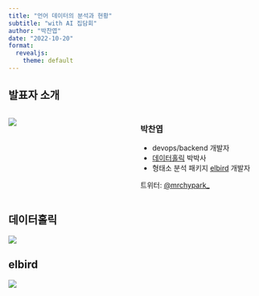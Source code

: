 ```yaml
---
title: "언어 데이터의 분석과 현황"
subtitle: "with AI 집담회"
author: "박찬엽"
date: "2022-10-20"
format:
  revealjs: 
    theme: default
---
```


## 발표자 소개

:::: {.columns}

::: {.column width="50%"}
![](https://user-images.githubusercontent.com/6179259/196803234-94f1935d-eac7-4e0a-bdcb-a6c182893eef.jpg)
:::

::: {.column width="50%"}

### 박찬엽

- devops/backend 개발자
- [데이터홀릭][데이터홀릭] 박박사    
- 형태소 분석 패키지 [elbird][elbird] 개발자    

트위터: [@mrchypark_][mrchypark_]

:::

::::

[elbird]: https://mrchypark.github.io/elbird/articles/README_kr.html
[데이터홀릭]: https://www.youtube.com/c/dataholic4
[mrchypark_]: https://twitter.com/mrchypark_

## 데이터홀릭

![](https://user-images.githubusercontent.com/6179259/196810016-fa8b71b9-8d88-40d0-bd6f-d190e5577e46.png)

## elbird

![](https://user-images.githubusercontent.com/6179259/196807475-1eb09bac-c8d5-459d-91ba-3a921eb99667.png)

##


